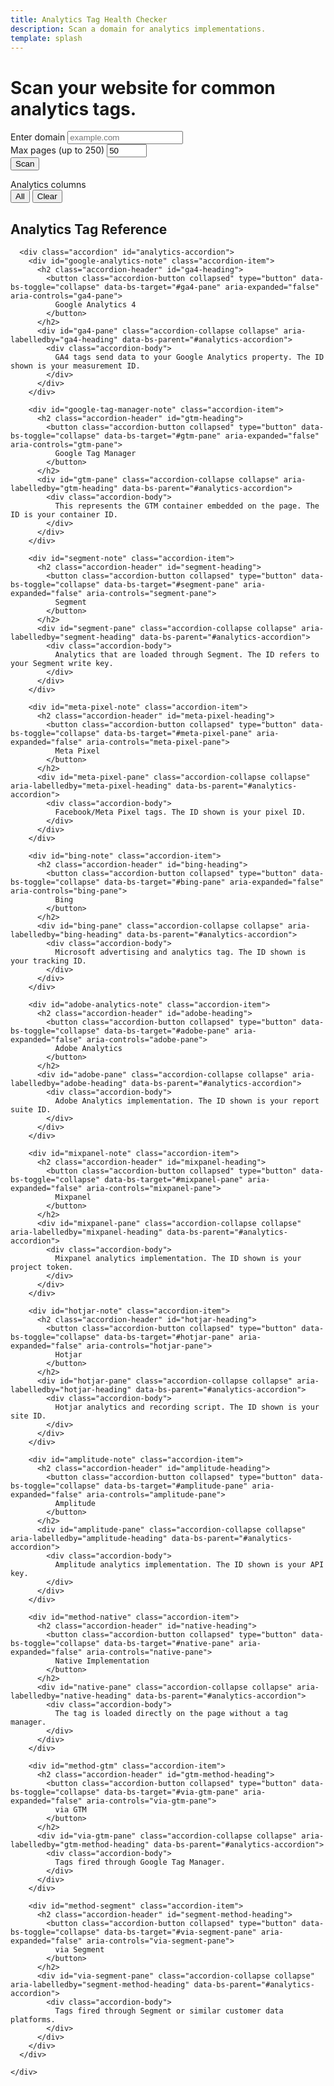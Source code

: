 ```yaml
---
title: Analytics Tag Health Checker
description: Scan a domain for analytics implementations.
template: splash
---
```

<div id="analytics-root" class="container-fluid my-4">
  <div class="row justify-content-center">
    <div class="col-lg-8">
      <div class="text-center mb-4">
        <h1>Scan your website for common analytics tags.</h1>
      </div>
      <form id="scan-form" class="row gy-2 gx-3 align-items-end mb-3">
        <div class="col-md-6">
          <label for="domain" class="form-label">Enter domain</label>
          <input type="text" id="domain" name="domain" placeholder="example.com" class="form-control" />
        </div>
        <div class="col-md-4">
          <label for="max-pages" class="form-label">Max pages (up to 250)</label>
          <input type="number" id="max-pages" name="max-pages" min="1" max="250" value="50" class="form-control" />
        </div>
        <div class="col-auto">
          <button type="submit" class="btn btn-primary mt-3">Scan</button>
        </div>
      </form>
      <div id="status" class="mb-2"></div>
      <div id="progress-container" class="progress mb-2">
        <div id="progress-bar" class="progress-bar" role="progressbar" style="width:0%"></div>
      </div>
      <div id="eta" class="mb-3"></div>
      <div id="filter-container" class="mb-3">
        <label class="form-label">Analytics columns</label>
        <div id="column-buttons" class="d-flex flex-wrap gap-2 mb-2"></div>
        <div class="btn-group" role="group">
          <button id="select-all" type="button" class="btn btn-secondary btn-sm">All</button>
          <button id="clear-all" type="button" class="btn btn-outline-secondary btn-sm">Clear</button>
        </div>
      </div>
      <div id="summary" class="summary-panel"></div>
    </div>
  </div>

  <div class="row">
    <div class="col-12">
      <div id="list-wrapper">
        <ul id="pages-list" class="list-group mb-3"></ul>
        <nav>
          <ul id="pagination" class="pagination justify-content-center"></ul>
        </nav>
      </div>
    </div>
  </div>
</div>

<script type="module" src="/js/analytics-tag-health-checker.js" defer></script>

<style>{`

#analytics-root {
  margin: 0;
  margin-top: 0;
  max-width: none;
  padding: 0 1rem;
}
#scan-form {
  display: flex;
  align-items: flex-end;
  flex-wrap: wrap;
  gap: 0.5rem;
  margin-bottom: 1rem;
}
.summary-panel ul {
  padding-left: 1.5rem;
}
.analytics-cell {
  white-space: normal;
  word-break: break-word;
}


/* Results styling */
#list-wrapper {
  max-height: 70vh;
  overflow-y: auto;
  margin: 0;
}
.analytics-pill {
  margin-left: 0.25rem;
}

.page-analytics {
  margin-top: 0.25rem;
}
.page-analytics li {
  margin-bottom: 0.25rem;
}





`}</style>

<div class="container my-5">
  <div class="row">
    <div class="col-lg-8 offset-lg-2">
      <h2 id="analytics-reference">Analytics Tag Reference</h2>

      <div class="accordion" id="analytics-accordion">
        <div id="google-analytics-note" class="accordion-item">
          <h2 class="accordion-header" id="ga4-heading">
            <button class="accordion-button collapsed" type="button" data-bs-toggle="collapse" data-bs-target="#ga4-pane" aria-expanded="false" aria-controls="ga4-pane">
              Google Analytics 4
            </button>
          </h2>
          <div id="ga4-pane" class="accordion-collapse collapse" aria-labelledby="ga4-heading" data-bs-parent="#analytics-accordion">
            <div class="accordion-body">
              GA4 tags send data to your Google Analytics property. The ID shown is your measurement ID.
            </div>
          </div>
        </div>

        <div id="google-tag-manager-note" class="accordion-item">
          <h2 class="accordion-header" id="gtm-heading">
            <button class="accordion-button collapsed" type="button" data-bs-toggle="collapse" data-bs-target="#gtm-pane" aria-expanded="false" aria-controls="gtm-pane">
              Google Tag Manager
            </button>
          </h2>
          <div id="gtm-pane" class="accordion-collapse collapse" aria-labelledby="gtm-heading" data-bs-parent="#analytics-accordion">
            <div class="accordion-body">
              This represents the GTM container embedded on the page. The ID is your container ID.
            </div>
          </div>
        </div>

        <div id="segment-note" class="accordion-item">
          <h2 class="accordion-header" id="segment-heading">
            <button class="accordion-button collapsed" type="button" data-bs-toggle="collapse" data-bs-target="#segment-pane" aria-expanded="false" aria-controls="segment-pane">
              Segment
            </button>
          </h2>
          <div id="segment-pane" class="accordion-collapse collapse" aria-labelledby="segment-heading" data-bs-parent="#analytics-accordion">
            <div class="accordion-body">
              Analytics that are loaded through Segment. The ID refers to your Segment write key.
            </div>
          </div>
        </div>

        <div id="meta-pixel-note" class="accordion-item">
          <h2 class="accordion-header" id="meta-pixel-heading">
            <button class="accordion-button collapsed" type="button" data-bs-toggle="collapse" data-bs-target="#meta-pixel-pane" aria-expanded="false" aria-controls="meta-pixel-pane">
              Meta Pixel
            </button>
          </h2>
          <div id="meta-pixel-pane" class="accordion-collapse collapse" aria-labelledby="meta-pixel-heading" data-bs-parent="#analytics-accordion">
            <div class="accordion-body">
              Facebook/Meta Pixel tags. The ID shown is your pixel ID.
            </div>
          </div>
        </div>

        <div id="bing-note" class="accordion-item">
          <h2 class="accordion-header" id="bing-heading">
            <button class="accordion-button collapsed" type="button" data-bs-toggle="collapse" data-bs-target="#bing-pane" aria-expanded="false" aria-controls="bing-pane">
              Bing
            </button>
          </h2>
          <div id="bing-pane" class="accordion-collapse collapse" aria-labelledby="bing-heading" data-bs-parent="#analytics-accordion">
            <div class="accordion-body">
              Microsoft advertising and analytics tag. The ID shown is your tracking ID.
            </div>
          </div>
        </div>

        <div id="adobe-analytics-note" class="accordion-item">
          <h2 class="accordion-header" id="adobe-heading">
            <button class="accordion-button collapsed" type="button" data-bs-toggle="collapse" data-bs-target="#adobe-pane" aria-expanded="false" aria-controls="adobe-pane">
              Adobe Analytics
            </button>
          </h2>
          <div id="adobe-pane" class="accordion-collapse collapse" aria-labelledby="adobe-heading" data-bs-parent="#analytics-accordion">
            <div class="accordion-body">
              Adobe Analytics implementation. The ID shown is your report suite ID.
            </div>
          </div>
        </div>

        <div id="mixpanel-note" class="accordion-item">
          <h2 class="accordion-header" id="mixpanel-heading">
            <button class="accordion-button collapsed" type="button" data-bs-toggle="collapse" data-bs-target="#mixpanel-pane" aria-expanded="false" aria-controls="mixpanel-pane">
              Mixpanel
            </button>
          </h2>
          <div id="mixpanel-pane" class="accordion-collapse collapse" aria-labelledby="mixpanel-heading" data-bs-parent="#analytics-accordion">
            <div class="accordion-body">
              Mixpanel analytics implementation. The ID shown is your project token.
            </div>
          </div>
        </div>

        <div id="hotjar-note" class="accordion-item">
          <h2 class="accordion-header" id="hotjar-heading">
            <button class="accordion-button collapsed" type="button" data-bs-toggle="collapse" data-bs-target="#hotjar-pane" aria-expanded="false" aria-controls="hotjar-pane">
              Hotjar
            </button>
          </h2>
          <div id="hotjar-pane" class="accordion-collapse collapse" aria-labelledby="hotjar-heading" data-bs-parent="#analytics-accordion">
            <div class="accordion-body">
              Hotjar analytics and recording script. The ID shown is your site ID.
            </div>
          </div>
        </div>

        <div id="amplitude-note" class="accordion-item">
          <h2 class="accordion-header" id="amplitude-heading">
            <button class="accordion-button collapsed" type="button" data-bs-toggle="collapse" data-bs-target="#amplitude-pane" aria-expanded="false" aria-controls="amplitude-pane">
              Amplitude
            </button>
          </h2>
          <div id="amplitude-pane" class="accordion-collapse collapse" aria-labelledby="amplitude-heading" data-bs-parent="#analytics-accordion">
            <div class="accordion-body">
              Amplitude analytics implementation. The ID shown is your API key.
            </div>
          </div>
        </div>

        <div id="method-native" class="accordion-item">
          <h2 class="accordion-header" id="native-heading">
            <button class="accordion-button collapsed" type="button" data-bs-toggle="collapse" data-bs-target="#native-pane" aria-expanded="false" aria-controls="native-pane">
              Native Implementation
            </button>
          </h2>
          <div id="native-pane" class="accordion-collapse collapse" aria-labelledby="native-heading" data-bs-parent="#analytics-accordion">
            <div class="accordion-body">
              The tag is loaded directly on the page without a tag manager.
            </div>
          </div>
        </div>

        <div id="method-gtm" class="accordion-item">
          <h2 class="accordion-header" id="gtm-method-heading">
            <button class="accordion-button collapsed" type="button" data-bs-toggle="collapse" data-bs-target="#via-gtm-pane" aria-expanded="false" aria-controls="via-gtm-pane">
              via GTM
            </button>
          </h2>
          <div id="via-gtm-pane" class="accordion-collapse collapse" aria-labelledby="gtm-method-heading" data-bs-parent="#analytics-accordion">
            <div class="accordion-body">
              Tags fired through Google Tag Manager.
            </div>
          </div>
        </div>

        <div id="method-segment" class="accordion-item">
          <h2 class="accordion-header" id="segment-method-heading">
            <button class="accordion-button collapsed" type="button" data-bs-toggle="collapse" data-bs-target="#via-segment-pane" aria-expanded="false" aria-controls="via-segment-pane">
              via Segment
            </button>
          </h2>
          <div id="via-segment-pane" class="accordion-collapse collapse" aria-labelledby="segment-method-heading" data-bs-parent="#analytics-accordion">
            <div class="accordion-body">
              Tags fired through Segment or similar customer data platforms.
            </div>
          </div>
        </div>
      </div>

    </div>
  </div>
</div>
